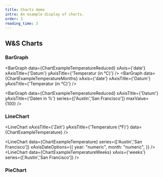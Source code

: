 ```yaml
---
title: Charts demo
intro: An example display of charts.
order: 3
reading_time: 3
---
```




## W&S Charts

### BarGraph
<BarGraph
    data={ChartExampleTemperatureReduced}
    xAxis={'date'}
    xAxisTitle={'Datum'}
    yAxisTitle={'Temperatur (in °C)'}
/>
<BarGraph
    data={ChartExampleTemperatureMonths}
    xAxis={'date'}
    xAxisTitle={'Datum'}
    yAxisTitle={'Temperatur (in °C)'}
/>

<BarGraph
    data={ChartExampleTemperatureReduced}
    xAxisTitle={'Datum'}
    yAxisTitle={'Daten in %'}
    series={['Austin','San Francisco']}
    maxValue={100}
/>

### LineChart
<LineChart
xAxisTitle={'Zeit'}
yAxisTitle={'Temperature (°F)'}
    data={ChartExampleTemperature}
/>

<LineChart
    data={ChartExampleTemperature}
    series={['Austin','San Francisco']}
    xAxisDateOptions={{
        year: "numeric",
        month: "numeric",
    }}
/>
<LineChart
    data={ChartExampleTemperatureWeeks}
    xAxis={'weeks'}
    series={['Austin','San Francisco']}
/>

### PieChart
<PieChart
    data={MapExampleCountries}
/>

